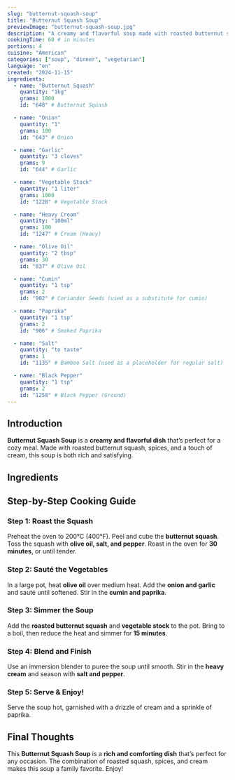```yaml
---
slug: "butternut-squash-soup"
title: "Butternut Squash Soup"
previewImage: "butternut-squash-soup.jpg"
description: "A creamy and flavorful soup made with roasted butternut squash, spices, and a touch of cream, perfect for a cozy meal."
cookingTime: 60 # in minutes
portions: 4
cuisine: "American"
categories: ["soup", "dinner", "vegetarian"]
language: "en"
created: "2024-11-15"
ingredients:
  - name: "Butternut Squash"
    quantity: "1kg"
    grams: 1000
    id: "648" # Butternut Squash

  - name: "Onion"
    quantity: "1"
    grams: 100
    id: "643" # Onion

  - name: "Garlic"
    quantity: "3 cloves"
    grams: 9
    id: "644" # Garlic

  - name: "Vegetable Stock"
    quantity: "1 liter"
    grams: 1000
    id: "1228" # Vegetable Stock

  - name: "Heavy Cream"
    quantity: "100ml"
    grams: 100
    id: "1247" # Cream (Heavy)

  - name: "Olive Oil"
    quantity: "2 tbsp"
    grams: 30
    id: "837" # Olive Oil

  - name: "Cumin"
    quantity: "1 tsp"
    grams: 2
    id: "902" # Coriander Seeds (used as a substitute for cumin)

  - name: "Paprika"
    quantity: "1 tsp"
    grams: 2
    id: "906" # Smoked Paprika

  - name: "Salt"
    quantity: "to taste"
    grams: 1
    id: "1135" # Bamboo Salt (used as a placeholder for regular salt)

  - name: "Black Pepper"
    quantity: "1 tsp"
    grams: 2
    id: "1258" # Black Pepper (Ground)
---
```



## Introduction

**Butternut Squash Soup** is a **creamy and flavorful dish** that’s perfect for a cozy meal. Made with roasted butternut squash, spices, and a touch of cream, this soup is both rich and satisfying.

## Ingredients

<IngredientsList
  ingredients={frontmatter.ingredients}
  portions={frontmatter.portions}
/>

## Step-by-Step Cooking Guide

### Step 1: Roast the Squash

Preheat the oven to 200°C (400°F). Peel and cube the **butternut squash**. Toss the squash with **olive oil, salt, and pepper**. Roast in the oven for **30 minutes**, or until tender.

<CookingStep
  action="roasting_oven_vegetablesMix"
  alt="Roasting butternut squash in the oven"
/>

### Step 2: Sauté the Vegetables

In a large pot, heat **olive oil** over medium heat. Add the **onion and garlic** and sauté until softened. Stir in the **cumin and paprika**.

<CookingStep
  action="frying_pan_vegetables_onions"
  alt="Sautéing onions and garlic in a pot"
/>

### Step 3: Simmer the Soup

Add the **roasted butternut squash** and **vegetable stock** to the pot. Bring to a boil, then reduce the heat and simmer for **15 minutes**.

<CookingStep
  action="stirring_soupPot_red_soup"
  alt="Simmering butternut squash soup in a pot"
/>

### Step 4: Blend and Finish

Use an immersion blender to puree the soup until smooth. Stir in the **heavy cream** and season with **salt and pepper**.

<CookingStep
  action="kitchenAppliances_hand_blender"
  alt="Blending butternut squash soup"
/>

### Step 5: Serve & Enjoy!

Serve the soup hot, garnished with a drizzle of cream and a sprinkle of paprika.

<CookingStep
  action="stirring_soupPot_red"
  alt="Serving butternut squash soup in a bowl"
/>

## Final Thoughts

This **Butternut Squash Soup** is a **rich and comforting dish** that’s perfect for any occasion. The combination of roasted squash, spices, and cream makes this soup a family favorite. Enjoy!

<NutritionFacts ingredients={frontmatter.ingredients} />
